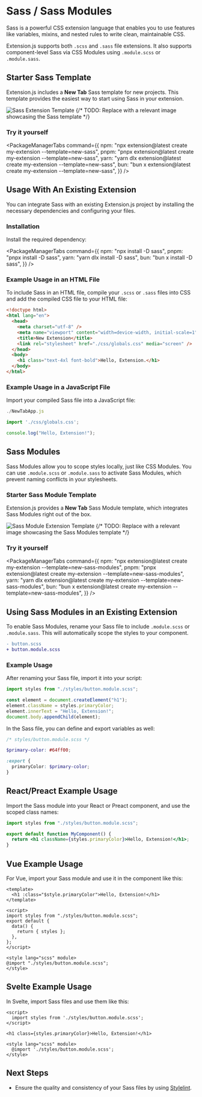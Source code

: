 
<AvatarImage icon="sass" />

# Sass / Sass Modules

Sass is a powerful CSS extension language that enables you to use features like variables, mixins, and nested rules to write clean, maintainable CSS.

Extension.js supports both `.scss` and `.sass` file extensions. It also supports component-level Sass via CSS Modules using `.module.scss` or `.module.sass`.

## Starter Sass Template

Extension.js includes a **New Tab** Sass template for new projects. This template provides the easiest way to start using Sass in your extension.

![Sass Extension Template](https://placehold.co/600x400)
{/* TODO: Replace with a relevant image showcasing the Sass template */}

### Try it yourself

<PackageManagerTabs
  command={{
    npm: "npx extension@latest create my-extension --template=new-sass",
    pnpm: "pnpx extension@latest create my-extension --template=new-sass",
    yarn: "yarn dlx extension@latest create my-extension --template=new-sass",
    bun: "bun x extension@latest create my-extension --template=new-sass",
  }}
/>

## Usage With An Existing Extension

You can integrate Sass with an existing Extension.js project by installing the necessary dependencies and configuring your files.

### Installation

Install the required dependency:

<PackageManagerTabs
  command={{
    npm: "npx install -D sass",
    pnpm: "pnpx install -D sass",
    yarn: "yarn dlx install -D sass",
    bun: "bun x install -D sass",
  }}
/>

### Example Usage in an HTML File

To include Sass in an HTML file, compile your `.scss` or `.sass` files into CSS and add the compiled CSS file to your HTML file:

```html
<!doctype html>
<html lang="en">
  <head>
    <meta charset="utf-8" />
    <meta name="viewport" content="width=device-width, initial-scale=1" />
    <title>New Extension</title>
    <link rel="stylesheet" href="./css/globals.css" media="screen" />
  </head>
  <body>
    <h1 class="text-4xl font-bold">Hello, Extension.</h1>
  </body>
</html>
```

### Example Usage in a JavaScript File

Import your compiled Sass file into a JavaScript file:

```js
./NewTabApp.js

import './css/globals.css';

console.log("Hello, Extension!");
```

## Sass Modules

Sass Modules allow you to scope styles locally, just like CSS Modules. You can use `.module.scss` or `.module.sass` to activate Sass Modules, which prevent naming conflicts in your stylesheets.

### Starter Sass Module Template

Extension.js provides a **New Tab** Sass Module template, which integrates Sass Modules right out of the box.

![Sass Module Extension Template](https://placehold.co/600x400)
{/* TODO: Replace with a relevant image showcasing the Sass Modules template */}

### Try it yourself

<PackageManagerTabs
  command={{
    npm: "npx extension@latest create my-extension --template=new-sass-modules",
    pnpm: "pnpx extension@latest create my-extension --template=new-sass-modules",
    yarn: "yarn dlx extension@latest create my-extension --template=new-sass-modules",
    bun: "bun x extension@latest create my-extension --template=new-sass-modules",
  }}
/>

## Using Sass Modules in an Existing Extension

To enable Sass Modules, rename your Sass file to include `.module.scss` or `.module.sass`. This will automatically scope the styles to your component.

```diff
- button.scss
+ button.module.scss
```

### Example Usage

After renaming your Sass file, import it into your script:

```js
import styles from "./styles/button.module.scss";

const element = document.createElement("h1");
element.className = styles.primaryColor;
element.innerText = "Hello, Extension!";
document.body.appendChild(element);
```

In the Sass file, you can define and export variables as well:

```scss
/* styles/button.module.scss */

$primary-color: #64ff00;

:export {
  primaryColor: $primary-color;
}
```

## React/Preact Example Usage

Import the Sass module into your React or Preact component, and use the scoped class names:

```jsx
import styles from "./styles/button.module.scss";

export default function MyComponent() {
  return <h1 className={styles.primaryColor}>Hello, Extension!</h1>;
}
```

## Vue Example Usage

For Vue, import your Sass module and use it in the component like this:

```vue
<template>
  <h1 :class="$style.primaryColor">Hello, Extension!</h1>
</template>

<script>
import styles from "./styles/button.module.scss";
export default {
  data() {
    return { styles };
  },
};
</script>

<style lang="scss" module>
@import "./styles/button.module.scss";
</style>
```

## Svelte Example Usage

In Svelte, import Sass files and use them like this:

```svelte
<script>
  import styles from './styles/button.module.scss';
</script>

<h1 class={styles.primaryColor}>Hello, Extension!</h1>

<style lang="scss" module>
  @import './styles/button.module.scss';
</style>
```

## Next Steps

- Ensure the quality and consistency of your Sass files by using [Stylelint](../integrations/stylelint.mdx).
